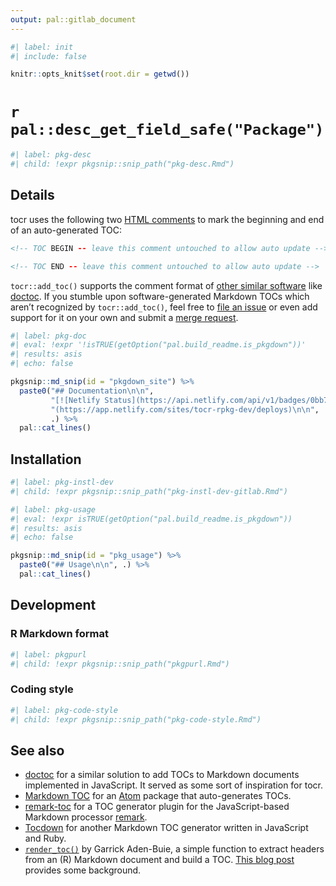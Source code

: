 ```yaml
---
output: pal::gitlab_document
---
```


```r
#| label: init
#| include: false

knitr::opts_knit$set(root.dir = getwd())
```

# `r pal::desc_get_field_safe("Package")`

```r
#| label: pkg-desc
#| child: !expr pkgsnip::snip_path("pkg-desc.Rmd")
```

## Details

tocr uses the following two [HTML comments](https://www.w3schools.com/TAGS/tag_comment.asp) to mark the beginning and end of an auto-generated TOC:

``` html
<!-- TOC BEGIN -- leave this comment untouched to allow auto update -->
```

``` html
<!-- TOC END -- leave this comment untouched to allow auto update -->
```

`tocr::add_toc()` supports the comment format of [other similar software](#see-also) like [doctoc](https://github.com/thlorenz/doctoc). If you stumble upon
software-generated Markdown TOCs which aren't recognized by `tocr::add_toc()`, feel free to [file an issue](http://gitlab.com/rpkg.dev/tocr/issues) or even add
support for it on your own and submit a [merge request](https://gitlab.com/rpkg.dev/tocr/merge_requests).

```r
#| label: pkg-doc
#| eval: !expr '!isTRUE(getOption("pal.build_readme.is_pkgdown"))'
#| results: asis
#| echo: false

pkgsnip::md_snip(id = "pkgdown_site") %>%
  paste0("## Documentation\n\n",
         "[![Netlify Status](https://api.netlify.com/api/v1/badges/0bb75d33-429c-4295-8de9-94a11ebc27d2/deploy-status)]",
         "(https://app.netlify.com/sites/tocr-rpkg-dev/deploys)\n\n",
         .) %>%
  pal::cat_lines()
```

## Installation

```r
#| label: pkg-instl-dev
#| child: !expr pkgsnip::snip_path("pkg-instl-dev-gitlab.Rmd")
```

```r
#| label: pkg-usage
#| eval: !expr isTRUE(getOption("pal.build_readme.is_pkgdown"))
#| results: asis
#| echo: false

pkgsnip::md_snip(id = "pkg_usage") %>%
  paste0("## Usage\n\n", .) %>%
  pal::cat_lines()
```

## Development

### R Markdown format

```r
#| label: pkgpurl
#| child: !expr pkgsnip::snip_path("pkgpurl.Rmd")
```

### Coding style

```r
#| label: pkg-code-style
#| child: !expr pkgsnip::snip_path("pkg-code-style.Rmd")
```

## See also {#see-also}

-   [doctoc](https://github.com/thlorenz/doctoc) for a similar solution to add TOCs to Markdown documents implemented in JavaScript. It served as some sort of
    inspiration for tocr.
-   [Markdown TOC](https://github.com/nok/markdown-toc) for an [Atom](https://atom.io/) package that auto-generates TOCs.
-   [remark-toc](https://github.com/remarkjs/remark-toc) for a TOC generator plugin for the JavaScript-based Markdown processor
    [remark](https://github.com/remarkjs/remark).
-   [Tocdown](https://github.com/dohliam/tocdown) for another Markdown TOC generator written in JavaScript and Ruby.
-   [`render_toc()`](https://gist.github.com/gadenbuie/c83e078bf8c81b035e32c3fc0cf04ee8) by Garrick Aden-Buie, a simple function to extract headers from an (R)
    Markdown document and build a TOC. [This blog post](https://www.garrickadenbuie.com/blog/add-a-generated-table-of-contents-anywhere-in-rmarkdown/) provides
    some background.
